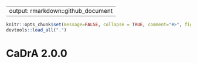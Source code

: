 
---
output: rmarkdown::github_document
---

<!-- NEWS.md is generated from NEWS.Rmd. Please edit that file -->

```r
knitr::opts_chunk$set(message=FALSE, collapse = TRUE, comment="#>", fig.align="center")
devtools::load_all(".")
```

# CaDrA 2.0.0